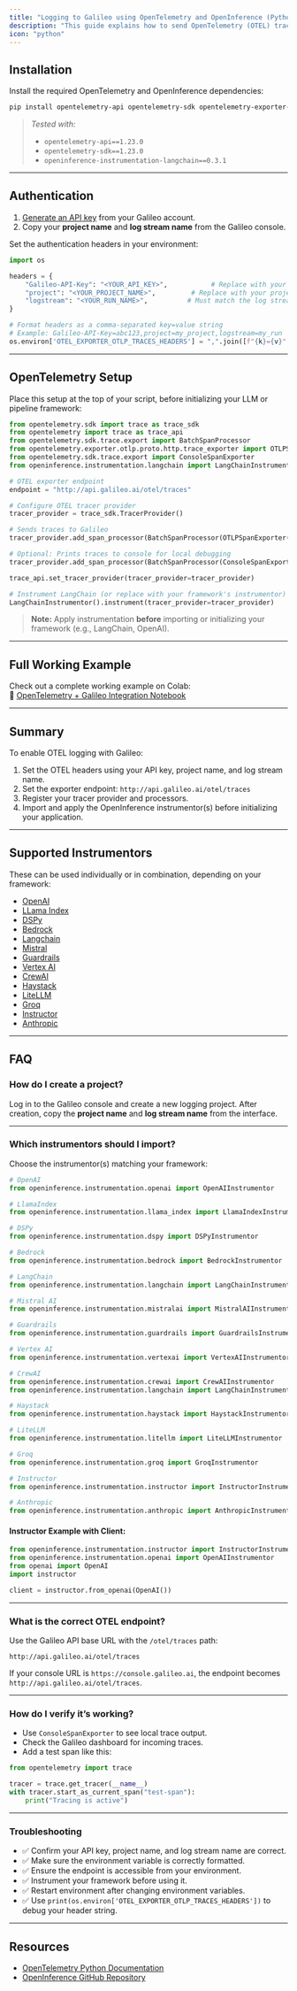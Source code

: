 ```yaml
---
title: "Logging to Galileo using OpenTelemetry and OpenInference (Python)"
description: "This guide explains how to send OpenTelemetry (OTEL) traces to Galileo using OpenInference. Configure the endpoint and headers to get started quickly."
icon: "python"
---
```


## Installation

Install the required OpenTelemetry and OpenInference dependencies:

```bash
pip install opentelemetry-api opentelemetry-sdk opentelemetry-exporter-otlp opentelemetry-instrumentation
```

> _Tested with:_
> - `opentelemetry-api==1.23.0`
> - `opentelemetry-sdk==1.23.0`
> - `openinference-instrumentation-langchain==0.3.1`

---

## Authentication

1. [Generate an API key](https://app.galileo.ai/settings/api-keys) from your Galileo account.  
2. Copy your **project name** and **log stream name** from the Galileo console.

Set the authentication headers in your environment:

```python
import os

headers = {
    "Galileo-API-Key": "<YOUR_API_KEY>",           # Replace with your actual API key
    "project": "<YOUR_PROJECT_NAME>",         # Replace with your project name
    "logstream": "<YOUR_RUN_NAME>",          # Must match the log stream name in Galileo
}

# Format headers as a comma-separated key=value string
# Example: Galileo-API-Key=abc123,project=my_project,logstream=my_run
os.environ['OTEL_EXPORTER_OTLP_TRACES_HEADERS'] = ",".join([f"{k}={v}" for k, v in headers.items()])
```

---

## OpenTelemetry Setup

Place this setup at the top of your script, before initializing your LLM or pipeline framework:

```python
from opentelemetry.sdk import trace as trace_sdk
from opentelemetry import trace as trace_api
from opentelemetry.sdk.trace.export import BatchSpanProcessor
from opentelemetry.exporter.otlp.proto.http.trace_exporter import OTLPSpanExporter
from opentelemetry.sdk.trace.export import ConsoleSpanExporter
from openinference.instrumentation.langchain import LangChainInstrumentor

# OTEL exporter endpoint
endpoint = "http://api.galileo.ai/otel/traces"

# Configure OTEL tracer provider
tracer_provider = trace_sdk.TracerProvider()

# Sends traces to Galileo
tracer_provider.add_span_processor(BatchSpanProcessor(OTLPSpanExporter(endpoint)))

# Optional: Prints traces to console for local debugging
tracer_provider.add_span_processor(BatchSpanProcessor(ConsoleSpanExporter()))

trace_api.set_tracer_provider(tracer_provider=tracer_provider)

# Instrument LangChain (or replace with your framework's instrumentor)
LangChainInstrumentor().instrument(tracer_provider=tracer_provider)
```

> **Note:** Apply instrumentation **before** importing or initializing your framework (e.g., LangChain, OpenAI).

---

## Full Working Example

Check out a complete working example on Colab:  
🔗 [OpenTelemetry + Galileo Integration Notebook](https://colab.research.google.com/drive/1gro0sip8tr3DZuMLlxjuiKF7QQZJT8Q-)

---

## Summary

To enable OTEL logging with Galileo:

1. Set the OTEL headers using your API key, project name, and log stream name.
2. Set the exporter endpoint: `http://api.galileo.ai/otel/traces`
3. Register your tracer provider and processors.
4. Import and apply the OpenInference instrumentor(s) before initializing your application.

---

## Supported Instrumentors

These can be used individually or in combination, depending on your framework:

- [OpenAI](https://pypi.org/project/openinference-instrumentation-openai/)
- [LLama Index](https://pypi.org/project/openinference-instrumentation-llama-index/)
- [DSPy](https://pypi.org/project/openinference-instrumentation-dspy/)
- [Bedrock](https://pypi.org/project/openinference-instrumentation-bedrock/)
- [Langchain](https://pypi.org/project/openinference-instrumentation-langchain/)
- [Mistral](https://pypi.org/project/openinference-instrumentation-mistralai/)
- [Guardrails](https://pypi.org/project/openinference-instrumentation-guardrails/)
- [Vertex AI](https://pypi.org/project/openinference-instrumentation-vertexai/)
- [CrewAI](https://pypi.org/project/openinference-instrumentation-crewai/)
- [Haystack](https://pypi.org/project/openinference-instrumentation-haystack/)
- [LiteLLM](https://pypi.org/project/openinference-instrumentation-litellm/)
- [Groq](https://pypi.org/project/openinference-instrumentation-groq/)
- [Instructor](https://pypi.org/project/openinference-instrumentation-instructor/)
- [Anthropic](https://pypi.org/project/openinference-instrumentation-anthropic/)

---

## FAQ

### How do I create a project?

Log in to the Galileo console and create a new logging project. After creation, copy the **project name** and **log stream name** from the interface.

---

### Which instrumentors should I import?

Choose the instrumentor(s) matching your framework:

```python
# OpenAI
from openinference.instrumentation.openai import OpenAIInstrumentor

# LlamaIndex
from openinference.instrumentation.llama_index import LlamaIndexInstrumentor

# DSPy
from openinference.instrumentation.dspy import DSPyInstrumentor

# Bedrock
from openinference.instrumentation.bedrock import BedrockInstrumentor

# LangChain
from openinference.instrumentation.langchain import LangChainInstrumentor

# Mistral AI
from openinference.instrumentation.mistralai import MistralAIInstrumentor

# Guardrails
from openinference.instrumentation.guardrails import GuardrailsInstrumentor

# Vertex AI
from openinference.instrumentation.vertexai import VertexAIInstrumentor

# CrewAI
from openinference.instrumentation.crewai import CrewAIInstrumentor
from openinference.instrumentation.langchain import LangChainInstrumentor

# Haystack
from openinference.instrumentation.haystack import HaystackInstrumentor

# LiteLLM
from openinference.instrumentation.litellm import LiteLLMInstrumentor

# Groq
from openinference.instrumentation.groq import GroqInstrumentor

# Instructor
from openinference.instrumentation.instructor import InstructorInstrumentor

# Anthropic
from openinference.instrumentation.anthropic import AnthropicInstrumentor
```

#### Instructor Example with Client:
```python
from openinference.instrumentation.instructor import InstructorInstrumentor
from openinference.instrumentation.openai import OpenAIInstrumentor
from openai import OpenAI
import instructor

client = instructor.from_openai(OpenAI())
```

---

### What is the correct OTEL endpoint?

Use the Galileo API base URL with the `/otel/traces` path:

```
http://api.galileo.ai/otel/traces
```

If your console URL is `https://console.galileo.ai`, the endpoint becomes `http://api.galileo.ai/otel/traces`.

---

### How do I verify it’s working?

- Use `ConsoleSpanExporter` to see local trace output.
- Check the Galileo dashboard for incoming traces.
- Add a test span like this:

```python
from opentelemetry import trace

tracer = trace.get_tracer(__name__)
with tracer.start_as_current_span("test-span"):
    print("Tracing is active")
```

---

### Troubleshooting

- ✅ Confirm your API key, project name, and log stream name are correct.
- ✅ Make sure the environment variable is correctly formatted.
- ✅ Ensure the endpoint is accessible from your environment.
- ✅ Instrument your framework before using it.
- ✅ Restart environment after changing environment variables.
- ✅ Use `print(os.environ['OTEL_EXPORTER_OTLP_TRACES_HEADERS'])` to debug your header string.

---

## Resources

- [OpenTelemetry Python Documentation](https://opentelemetry.io/docs/instrumentation/python/)
- [OpenInference GitHub Repository](https://github.com/braintrustdata/openinference)

